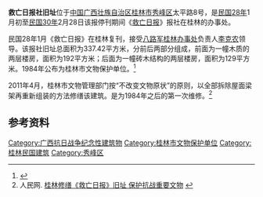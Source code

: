 {{文物保护单位
| 级别 = 市县级
| 省名 = 广西壮族自治区
| 市/县名 = 桂林市
| 图片 = [[File:救亡日报社旧址.jpg|300px]]
| 名称 = 救亡日报社旧址
| 编号 = 
| 分类 = 近现代重要史迹及代表性建筑
| 时代 = 1939-1941年
| 所在 = [[桂林市|桂林市]][[秀峰区|秀峰区]]
| 登录 = 1984年
| 坐标 = {{coord|25.2825|110.2892|display=it}}
}}
'''救亡日报社旧址'''位于[[中国|中国]][[广西壮族自治区|广西壮族自治区]][[桂林市|桂林市]][[秀峰区|秀峰区]]太平路8号，是[[民国28年|民国28年]]1月初至[[民国30年|民国30年]]2月28日该报停刊期间《[[救亡日报|救亡日报]]》报社在桂林的办事处。

民国28年1月《救亡日报》在桂林复刊，接受[[八路军桂林办事处|八路军桂林办事处]]负责人[[李克农|李克农]]领导。该报社旧址总面积为337.42平方米，分前后两部分组成，前面为一幢木质的两层楼房，面积为192平方米；后面为一幢砖木结构的两层楼房，面积为129平方米。1984年公布为桂林市文物保护单位。<ref>{{Cite web |url=http://www.gxdqw.com/bin/mse.exe?seachword=&K=b&A=10&rec=221&run=13 |title=桂林市志·文物志·第四章 革命遗址及革命纪念建筑·第一节 革命遗址 |accessdate=2012-03-07 |archive-date=2016-03-04 |archive-url=https://web.archive.org/web/20160304130733/http://www.gxdqw.com/bin/mse.exe?seachword=&K=b&A=10&rec=221&run=13 |dead-url=no }}</ref>

2011年4月，桂林市文物管理部门按“不改变文物原状”的原则，以全部拆除屋面梁架再重新组装的方法修缮该建筑。是为1984年之后的第一次维修。<ref>人民网. [http://media.people.com.cn/GB/40606/14433013.html 桂林修缮《救亡日报》旧址 保护抗战重要文物] {{Wayback|url=http://media.people.com.cn/GB/40606/14433013.html |date=20120121074639 }}</ref>

==参考资料==
{{Reflist|2}}

[[Category:广西抗日战争纪念性建筑物|Category:广西抗日战争纪念性建筑物]]
[[Category:桂林市文物保护单位|Category:桂林市文物保护单位]]
[[Category:桂林民国建筑|Category:桂林民国建筑]]
[[Category:秀峰区|Category:秀峰区]]